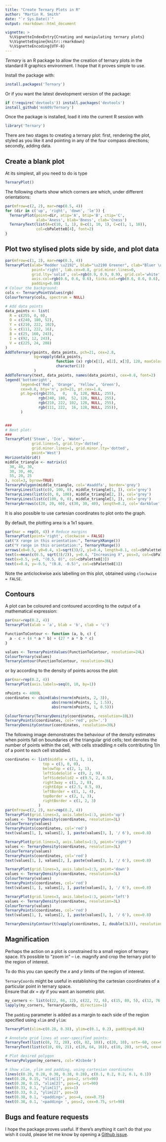 ```yaml
---
title: "Create Ternary Plots in R"
author: "Martin R. Smith"
date: "`r Sys.Date()`"
output: rmarkdown::html_document

vignette: >
  %\VignetteIndexEntry{Creating and manipulating ternary plots}
  %\VignetteEngine{knitr::rmarkdown}
  %\VignetteEncoding{UTF-8}
---
```


_Ternary_ is an R package to allow the creation of ternary plots in the standard
R graphics environment.  I hope that it proves simple to use.

Install the package with:

```r
install.packages('Ternary')
```

Or if you want the latest development version of the package:

```R
if (!require('devtools')) install.packages('devtools')
install_github('ms609/Ternary')
```

Once the package is installed, load it into the current R session with 
```R
library('Ternary')
```

There are two stages to creating a ternary plot: first, rendering the plot, styled
as you like it and pointing in any of the four compass directions; secondly, adding data.


## Create a blank plot

At its simplest, all you need to do is type
```R
TernaryPlot()
```

The following charts show which corners are which, under different orientations:

```R
par(mfrow=c(2, 2), mar=rep(0.5, 4))
for (dir in c('up', 'right', 'down', 'le')) {
  TernaryPlot(point=dir, atip='A', btip='B', ctip='C',
              alab='Aness', blab='Bness', clab='Cness')
  TernaryText(list(A=c(10, 1, 1), B=c(1, 10, 1), C=c(1, 1, 10)),
              col=cbPalette8[4], font=2)
}
```

## Plot two stylised plots side by side, and plot data

```R
par(mfrow=c(1, 2), mar=rep(0.3, 4))
TernaryPlot(alab="Redder \u2192", blab="\u2190 Greener", clab="Bluer \u2192",
            point='right', lab.cex=0.8, grid.minor.lines=0,
            grid.lty='solid', col=rgb(0.9, 0.9, 0.9), grid.col='white', 
            axis.col=rgb(0.6, 0.6, 0.6), ticks.col=rgb(0.6, 0.6, 0.6),
            padding=0.08)
# Colour the background:
cols <- TernaryPointValues(rgb)
ColourTernary(cols, spectrum = NULL)

# Add data points
data_points <- list(
  R = c(255, 0, 0), 
  O = c(240, 180, 52),
  Y = c(210, 222, 102),
  G = c(111, 222, 16),
  B = c(25, 160, 243),
  I = c(92, 12, 243),
  V = c(225, 24, 208)
)
AddToTernary(points, data_points, pch=21, cex=2.8, 
             bg=vapply(data_points, 
                       function (x) rgb(x[1], x[2], x[3], 128, maxColorValue=255),
                       character(1))
             )
AddToTernary(text, data_points, names(data_points), cex=0.8, font=2)
legend('bottomright', 
       legend=c('Red', 'Orange', 'Yellow', 'Green'),
       cex=0.8, bty='n', pch=21, pt.cex=1.8,
       pt.bg=c(rgb(255,   0,   0, 128, NULL, 255), 
               rgb(240, 180,  52, 128, NULL, 255),
               rgb(210, 222, 102, 128, NULL, 255),
               rgb(111, 222,  16, 128, NULL, 255)),
       )


###
# Next plot:
###
TernaryPlot('Steam', 'Ice', 'Water', 
            grid.lines=5, grid.lty='dotted',
            grid.minor.lines=1, grid.minor.lty='dotted',
            point='West')
HorizontalGrid()
middle_triangle <- matrix(c(
  30, 40, 30,
  30, 30, 40,
  55, 20, 25
), ncol=3, byrow=TRUE)
TernaryPolygon(middle_triangle, col='#aaddfa', border='grey')
TernaryLines(list(c(0, 100, 0), middle_triangle[1, ]), col='grey')
TernaryLines(list(c(0, 0, 100), middle_triangle[2, ]), col='grey')
TernaryLines(list(c(100, 0, 0), middle_triangle[3, ]), col='grey')
TernaryArrows(c(20, 20, 60), c(30, 30, 40), length=0.2, col='darkblue')
```


It is also possible to use cartesian coordinates to plot onto the graph.

By default, the plotting area is a 1x1 square.

```r
par(mar = rep(0, 4)) # Reduce margins
TernaryPlot(point='right', clockwise = FALSE)
cat("X range in this orientation:", TernaryXRange())
cat("Y range in this orientation:", TernaryYRange())
arrows(x0=0.5, y0=0.4, x1=sqrt(3)/2, y1=0.4, length=0.1, col=cbPalette8[2])
text(x=mean(c(0.5, sqrt(3)/2)), y=0.4, "Increasing X", pos=3, col=cbPalette8[2])
text(x=0.5, y=0, "(0.5, 0)", col=cbPalette8[3])
text(x=0.8, y=-0.5, "(0.8, -0.5)", col=cbPalette8[3])
```

Note the anticlockwise axis labelling on this plot, obtained using 
`clockwise = FALSE`.

## Contours

A plot can be coloured and contoured according to the output of a mathematical expression:

```r
par(mar=rep(0.2, 4))
TernaryPlot(alab = 'a', blab = 'b', clab = 'c')

FunctionToContour <- function (a, b, c) {
  a - c + (4 * a * b) + (27 * a * b * c)
}

values <- TernaryPointValues(FunctionToContour, resolution=24L)
ColourTernary(values)
TernaryContour(FunctionToContour, resolution=36L)

```

or by according to the density of points across the plot:

```r
par(mar=rep(0.2, 4))
TernaryPlot(axis.labels=seq(0, 10, by=1))

nPoints <- 4000L
coordinates <- cbind(abs(rnorm(nPoints, 2, 3)),
                     abs(rnorm(nPoints, 1, 1.5)),
                     abs(rnorm(nPoints, 1, 0.5)))

ColourTernary(TernaryDensity(coordinates, resolution=10L))
TernaryPoints(coordinates, col='red', pch='.')
TernaryDensityContour(coordinates, resolution=30L)
```

The following image demonstrates the behaviour of the density estimates when 
points fall on boundaries of the triangular grid cells; text denotes the number 
of points within the cell, with cells straddling _n_ cells contributing 1/_n_ 
of a point to each cell straddled.

```r
coordinates <- list(middle = c(1, 1, 1),
                 top = c(3, 0, 0),
                 belowTop = c(2, 1, 1),
                 leftSideSolid = c(9, 2, 9),
                 leftSideSolid2 = c(9.5, 2, 8.5),
                 right3way = c(1, 2, 0),
                 rightEdge = c(2.5, 0.5, 0),
                 leftBorder = c(1, 1, 4),
                 topBorder = c(2, 1, 3),
                 rightBorder = c(1, 2, 3)
               )
par(mfrow=c(2, 2), mar=rep(0.2, 4))
TernaryPlot(grid.lines=3, axis.labels=1:3, point='up')
values <- TernaryDensity(coordinates, resolution=3L)
ColourTernary(values)
TernaryPoints(coordinates, col='red')
text(values[1, ], values[2, ], paste(values[3, ], '/ 6'), cex=0.8)

TernaryPlot(grid.lines=3, axis.labels=1:3, point='right')
values <- TernaryDensity(coordinates, resolution=3L)
ColourTernary(values)
TernaryPoints(coordinates, col='red')
text(values[1, ], values[2, ], paste(values[3, ], '/ 6'), cex=0.8)

TernaryPlot(grid.lines=3, axis.labels=1:3, point='down')
values <- TernaryDensity(coordinates, resolution=3L)
ColourTernary(values)
TernaryPoints(coordinates, col='red')
text(values[1, ], values[2, ], paste(values[3, ], '/ 6'), cex=0.8)

TernaryPlot(grid.lines=3, axis.labels=1:3, point='left')
values <- TernaryDensity(coordinates, resolution=3L)
ColourTernary(values)
TernaryPoints(coordinates, col='red')
text(values[1, ], values[2, ], paste(values[3, ], '/ 6'), cex=0.8)

TernaryDensityContour(t(vapply(coordinates, I, double(3L))), resolution=24L, tolerance=-0.02, col='orange')


```

## Magnification

Perhaps the action on a plot is constrained to a small region of ternary space.
It's possible to "zoom in" -- i.e. magnify and crop the ternary plot to the region
of interest.

To do this you can specify the _x_ and _y_ limits of the region of interest. 

`TernaryCoords` might be useful in establishing the cartesian coordinates of a
particular point in ternary space.  
Ensure that _dx_ = _dy_ if you want an isometric plot.

```r
my_corners <- list(c(22, 66, 12), c(22, 72, 6), c(15, 80, 5), c(12, 76, 12))
lapply(my_corners, TernaryCoords, direction=1)
```

The `padding` parameter is added as a margin to each side of the region specified
using `xlim` and `ylim`:

```r
TernaryPlot(xlim=c(0.28, 0.38), ylim=c(0.1, 0.2), padding=0.04)

# Annotate grid lines at user-specified points:
TernaryText(list(c(8, 72, 20), c(8, 82, 10)), c(20, 10), srt=-60, cex=0.9, col='darkgrey')
TernaryText(list(c(10, 69, 21), c(20, 64, 16)), c(10, 20), srt=0, cex=0.9, col='darkgrey')

# Plot desired polygon
TernaryPolygon(my_corners, col='#2cbe4e')

# Show xlim, ylim and padding, using cartesian coordinates
lines(c(0.28, 0.28, 0.38, 0.38, 0.28), c(0.1, 0.2, 0.2, 0.1, 0.1))
text(0.28, 0.15, "xlim[1]", pos=2, srt=90)
text(0.38, 0.15, "xlim[2]", pos=4, srt=90)
text(0.33, 0.1, "ylim[1]", pos=1)
text(0.33, 0.2, "ylim[2]", pos=3)
text(0.38, 0.1, '<padding>', pos=4, cex=0.75)
text(0.38, 0.1, '<padding> ', pos=2, cex=0.75, srt=90)
```

## Bugs and feature requests

I hope the package proves useful. If there's anything it can't do that you wish
it could, please let me know by opening a
[Github issue](https://github.com/ms609/Ternary/issues/new?title=Suggestion:+).
